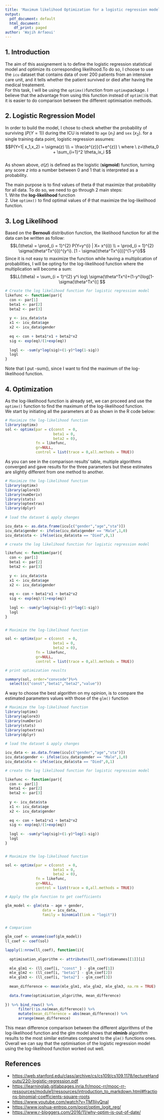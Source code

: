 ---
title: 'Maximum likelihood Optimization for a logistic regression model '
output:
  pdf_document: default
  html_document:
    df_print: paged
author: 'Wajih Arfaoui'
---


## 1. Introduction

The aim of this assignement is to define the logistic regression statistical model and optimize its corresponding likelihood.To do so, I choose to use the `icu` dataset that contains data of over 200 patients from an intensive care unit, and it tells whether the patient survived or died after having the medical treatement.  
For this task, I will be using the `optimx()`function from `optimx`package. I believe that the advantage from using this function instead of `optim()`is that it is easier to do comparison between the different optimisation methods. 

## 2. Logistic Regression Model  

In order to build the model, I chose to check whether the probability of surviving ($P(Y=1)$) during the ICU is related to `age` ($x_1$) and `sex` ($x_2$). 
for a single training data point, logistic regression assumes: 
$$P(Y=1| x_1,x_2) = \sigma(z)   \\\ = \frac{e^{z}}{1+e^{z}} \  where \ z=\theta_0 + \sum_{i=1}^2 \theta_ix_i $$  
As shown above, $\sigma(z)$ is defined as the logistic (**sigmoid**) function, turning any score $z$ into a number between 0 and 1 that is interpreted as a probability.  

The main purpose is to find values of theta $\theta$ that maximize that probability for all data. To do so, we need to go through 2 main steps:   
1. Write the **log-likelihood** function   
2. Use `optimx()` to find optimal values of $\theta$ that maximize the log-likelihood function.   

## 3. Log Likelihood 

Based on the **Bernouli** distribution function, the likelihood function for all the data can be written as follow:  
$$L(\theta) = \prod_{i = 1}^{2} P(Y=y^{i} | X= x^{i}) \\ = \prod_{i = 1}^{2} \sigma(\theta^Tx^{i})^{y^i}. [1 - \sigma(\theta^Tx^{i})]^{1-y^i}$$
Since it is not easy to maximize the function while having a multiplication of probabilities, I will be opting for the log-likelihood function where the multiplication will become a sum:  
$$LL(\theta) = \sum_{i = 1}^{2} y^i log\ \sigma(\theta^Tx^i)+(1-y^i)log[1-\sigma(\theta^Tx^i)] $$
```{r}

# Create the log likelihood function for logistic regression model
likefunc <- function(par){
  con <- par[1]
  beta1 <- par[2]
  beta2 <- par[3]
  
  y <- icu_data$sta
  x1 <- icu_data$age
  x2 <- icu_data$gender
  
  eq <- con + beta1*x1 + beta2*x2
  sig <- exp(eq)/(1+exp(eq))
  
  logl <- -sum(y*log(sig)+(1-y)*log(1-sig))
  logl
}

```

Note that I put -sum(), since I want to find the maximum of the log-likelihood function.

## 4. Optimization
As the log-likelihood function is already set, we can proceed and use the `optimx()` function to find the maximum of the log-likelihood function.  
We start by initiating all the parameters at 0 as shown in the R code below:  

```{r eval=FALSE}

# Maximize the log-likelihood function
library(optimx)
sol <- optimx(par = c(const  = 0,
                      beta1 = 0, 
                      beta2 = 0), 
              fn = likefunc, 
              gr=NULL,
              control = list(trace = 0,all.methods = TRUE))

```

As you can see in the comparison results' table, multiple algorithms converged and gave results for the three parameters but these estimates are slightly different from one method to another. 

```{r echo=FALSE, warning=FALSE, message=FALSE}

# Maximize the log-likelihood function
library(optimx)
library(aplore3)
library(numDeriv)
library(stats)
library(optextras)
library(dplyr)
  
# load the dataset & apply changes

icu_data <- as.data.frame(icu[c("gender","age","sta")])
icu_data$gender <- ifelse(icu_data$gender == "Male",1,0)
icu_data$sta <- ifelse(icu_data$sta == "Died",0,1)

# create the log likelihood function for logistic regression model

likefunc <- function(par){
  con <- par[1]
  beta1 <- par[2]
  beta2 <- par[3]
  
  y <- icu_data$sta
  x1 <- icu_data$age
  x2 <- icu_data$gender
  
  eq <- con + beta1*x1 + beta2*x2
  sig <- exp(eq)/(1+exp(eq))
  
  logl <- -sum(y*log(sig)+(1-y)*log(1-sig))
  logl
}


# Maximize the log-likelihood function

sol <- optimx(par = c(const  = 0,
                      beta1 = 0, 
                      beta2 = 0), 
              fn = likefunc, 
              gr=NULL,
              control = list(trace = 0,all.methods = TRUE))

# print optimization reuslts

summary(sol, order="convcode")%>% 
  select(c("const","beta1","beta2","value"))

```

A way to choose the best algorithm on my opinion, is to compare the estimated parameters values with those of the `glm()` function

```{r echo=FALSE, warning=FALSE, message=FALSE}

# Maximize the log-likelihood function
library(optimx)
library(aplore3)
library(numDeriv)
library(stats)
library(optextras)
library(dplyr)
  
# load the dataset & apply changes

icu_data <- as.data.frame(icu[c("gender","age","sta")])
icu_data$gender <- ifelse(icu_data$gender == "Male",1,0)
icu_data$sta <- ifelse(icu_data$sta == "Died",0,1)

# create the log likelihood function for logistic regression model

likefunc <- function(par){
  con <- par[1]
  beta1 <- par[2]
  beta2 <- par[3]
  
  y <- icu_data$sta
  x1 <- icu_data$age
  x2 <- icu_data$gender
  
  eq <- con + beta1*x1 + beta2*x2
  sig <- exp(eq)/(1+exp(eq))
  
  logl <- -sum(y*log(sig)+(1-y)*log(1-sig))
  logl
}


# Maximize the log-likelihood function

sol <- optimx(par = c(const  = 0,
                      beta1 = 0, 
                      beta2 = 0), 
              fn = likefunc, 
              gr=NULL,
              control = list(trace = 0,all.methods = TRUE))

# Apply the glm function to get coefficients

glm_model <- glm(sta ~ age + gender, 
                 data = icu_data,
                 family = binomial(link = "logit"))


# Comparison 

glm_coef <- unname(coef(glm_model))
ll_coef <- coef(sol)

lapply(1:nrow(ll_coef), function(i){
  
  optimisation_algorithm <- attributes(ll_coef)$dimnames[[1]][i]
  
  mle_glm1 <- (ll_coef[i, "const" ] - glm_coef[1])
  mle_glm2 <- (ll_coef[i, "beta1"] - glm_coef[2])
  mle_glm3 <- (ll_coef[i, "beta2"] - glm_coef[3])
  
  mean_difference <- mean(mle_glm1, mle_glm2, mle_glm3, na.rm = TRUE)
  
  data.frame(optimisation_algorithm, mean_difference)
  
}) %>% bind_rows() %>% 
      filter(!is.na(mean_difference)) %>% 
      mutate(mean_difference = abs(mean_difference)) %>% 
      arrange(mean_difference)

```

This mean difference comparison between the different algorithms of the log-likelihood function and the glm model shows that **nlminb** algorithm results to the most similar estimates compared to the `glm()` functions ones. Overall we can say that the optimisation of the logistic regression model using the log-likelihood function worked out well. 

## References 

- <https://web.stanford.edu/class/archive/cs/cs109/cs109.1178/lectureHandouts/220-logistic-regression.pdf>  
- <https://learninglab.gitlabpages.inria.fr/mooc-rr/mooc-rr-ressources/module1/ressources/introduction_to_markdown.html#fractions-binomial-coefficients-square-roots>  
- <https://www.youtube.com/watch?v=TM1lijyQnaI>  
- <https://www.joshua-entrop.com/post/optim_logit_reg/>  
- <https://www.r-bloggers.com/2016/11/why-optim-is-out-of-date/>  